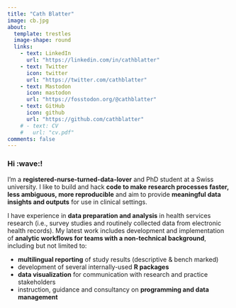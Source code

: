 ```yaml
---
title: "Cath Blatter"
image: cb.jpg
about:
  template: trestles
  image-shape: round
  links:
    - text: LinkedIn
      url: "https://linkedin.com/in/cathblatter"
    - text: Twitter
      icon: twitter
      url: "https://twitter.com/cathblatter"
    - text: Mastodon
      icon: mastodon
      url: "https://fosstodon.org/@cathblatter"
    - text: GitHub
      icon: github
      url: "https://github.com/cathblatter"
    # - text: CV
    #   url: "cv.pdf"
comments: false
---
```

::: {.column-page}

### Hi :wave:!

I’m a **registered-nurse-turned-data-lover** and PhD student at a Swiss university. 
I like to build and hack **code to make research processes faster, less ambiguous, more reproducible** 
and aim to provide **meaningful data insights and outputs** for use in clinical settings.     

I have experience in **data preparation and analysis** in health services research (i.e., survey studies and routinely collected data from electronic health records). My latest work includes development and implementation of **analytic workflows  for teams with a non-technical background**, including but not limited to:  

  - **multilingual reporting** of study results (descriptive & bench marked)  
  - development of several internally-used **R packages**  
  - **data visualization** for communication with research and practice stakeholders  
  - instruction, guidance and consultancy on **programming and data management**  

:::